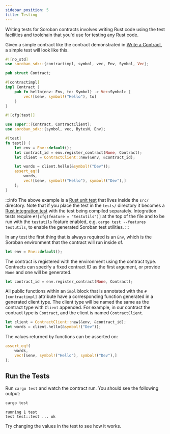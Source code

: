```yaml
---
sidebar_position: 5
title: Testing
---
```



Writing tests for Soroban contracts involves writing Rust code using the test
facilities and toolchain that you'd use for testing any Rust code.

Given a simple contract like the contract demonstrated in [Write a
Contract](write-a-contract.mdx), a simple test will look like this.

<Tabs>
<TabItem value="lib.rs" label="src/lib.rs">

```rust
#![no_std]
use soroban_sdk::{contractimpl, symbol, vec, Env, Symbol, Vec};

pub struct Contract;

#[contractimpl]
impl Contract {
    pub fn hello(env: Env, to: Symbol) -> Vec<Symbol> {
        vec![&env, symbol!("Hello"), to]
    }
}
```

</TabItem>
<TabItem value="test.rs" label="src/test.rs" default>

```rust
#![cfg(test)]

use super::{Contract, ContractClient};
use soroban_sdk::{symbol, vec, BytesN, Env};

#[test]
fn test() {
    let env = Env::default();
    let contract_id = env.register_contract(None, Contract);
    let client = ContractClient::new(&env, &contract_id);

    let words = client.hello(&symbol!("Dev"));
    assert_eq!(
        words,
        vec![&env, symbol!("Hello"), symbol!("Dev"),]
    );
}
```


</TabItem>
</Tabs>

:::info
The above example is a [Rust unit test] that lives inside the `src/` directory.
Note that if you place the test in the `tests/` directory it becomes a [Rust
integration test] with the test being compiled separately. Integration tests
require `#![cfg(feature = "testutils")]` at the top of the file and to be run
with the `testutils` feature enabled, e.g. `cargo test --features testutils`, to
enable the generated Soroban test utilities.
:::


In any test the first thing that is always required is an `Env`, which is the
Soroban environment that the contract will run inside of.

```rust
let env = Env::default();
```

The contract is registered with the environment using the contract type.
Contracts can specify a fixed contract ID as the first argument, or provide
`None` and one will be generated.

```rust
let contract_id = env.register_contract(None, Contract);
```

All public functions within an `impl` block that is annotated with the
`#[contractimpl]` attribute have a corresponding function generated in a
generated client type. The client type will be named the same as the contract
type with `Client` appended. For example, in our contract the contract type is
`Contract`, and the client is named `ContractClient`.

```rust
let client = ContractClient::new(&env, &contract_id);
let words = client.hello(&symbol!("Dev"));
```

The values returned by functions can be asserted on:
```rust
assert_eq!(
    words,
    vec![&env, symbol!("Hello"), symbol!("Dev"),]
);
```

## Run the Tests

Run `cargo test` and watch the contract run. You should see the following output:

```sh
cargo test
```

```
running 1 test
test test::test ... ok
```

Try changing the values in the test to see how it works.

[Rust unit test]: https://doc.rust-lang.org/rust-by-example/testing/unit_testing.html
[Rust integration test]: https://doc.rust-lang.org/rust-by-example/testing/integration_testing.html
